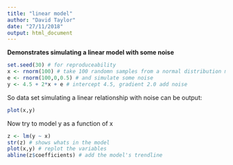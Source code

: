 ```yaml
---
title: "linear model"
author: "David Taylor"
date: "27/11/2018"
output: html_document
---
```


**Demonstrates simulating a linear model with some noise**

```r
set.seed(30) # for reproduceability
x <- rnorm(100) # take 100 randomn samples from a normal distribution mean 0 sd 1 
e <- rnorm(100,0,0.5) # and simulate some noise 
y <- 4.5 + 2*x + e # intercept 4.5, gradient 2.0 add noise
```

So data set simulating a linear relationship with noise can be output:

```r
plot(x,y)
```

Now try to model y as a function of x

```r
z <- lm(y ~ x) 
str(z) # shows whats in the model
plot(x,y) # replot the variables
abline(z$coefficients) # add the model's trendline
```


